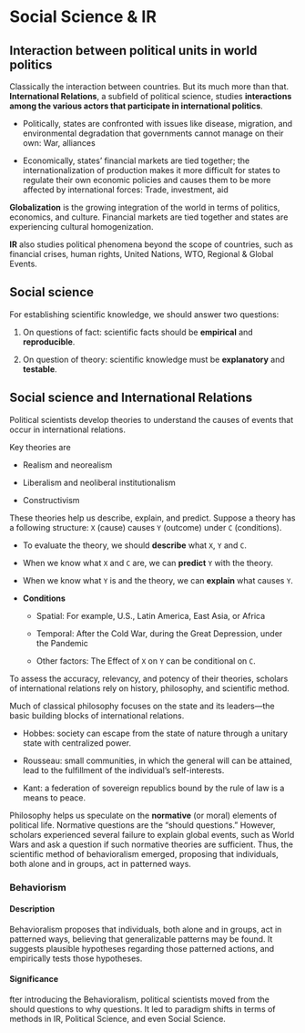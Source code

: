 # Social Science \& IR

## Interaction between political units in world politics

Classically the interaction between countries. But its much more than that. **International Relations**, a subfield of political science, studies **interactions among the various actors that participate in international politics**.

+ Politically, states are confronted with issues like disease, migration, and environmental degradation that governments cannot manage on their own: War, alliances

+ Economically, states’ financial markets are tied together; the internationalization of production makes it more difficult for states to regulate their own economic policies and causes them to be more affected by international forces: Trade, investment, aid

**Globalization** is the growing integration of the world in terms of politics, economics, and culture. Financial markets are tied together and states are experiencing cultural homogenization.

**IR** also studies political phenomena beyond the scope of countries, such as financial crises, human rights, United Nations, WTO, Regional & Global Events.

## Social science

For establishing scientific knowledge, we should answer two questions:

1. On questions of fact: scientific facts should be **empirical** and **reproducible**.

2. On question of theory: scientific knowledge must be **explanatory** and **testable**.

## Social science and International Relations

Political scientists develop theories to understand the causes of events that occur in international relations.

Key theories are 

  + Realism and neorealism
  
  + Liberalism and neoliberal institutionalism
  
  + Constructivism
  
These theories help us describe, explain, and predict. Suppose a theory has a following structure: `X` (cause) causes `Y` (outcome) under `C` (conditions).

+ To evaluate the theory, we should **describe** what `X`, `Y` and `C`.

+ When we know what `X` and `C` are, we can **predict** `Y` with the theory.

+ When we know what `Y` is and the theory, we can **explain** what causes `Y`.

+ **Conditions**

  + Spatial: For example, U.S., Latin America, East Asia, or Africa
  
  + Temporal: After the Cold War, during the Great Depression, under the Pandemic
  
  + Other factors: The Effect of `X` on `Y` can be conditional on `C`.

To assess the accuracy, relevancy, and potency of their theories, scholars of international relations rely on history, philosophy, and scientific method. 

Much of classical philosophy focuses on the state and its leaders—the basic building blocks of international relations.

+ Hobbes: society can escape from the state of nature through a unitary state with centralized power.

+ Rousseau: small communities, in which the general will can be attained, lead to the fulfillment of the individual’s self-interests.

+ Kant: a federation of sovereign republics bound by the rule of law is a means to peace.

Philosophy helps us speculate on the **normative** (or moral) elements of political life. Normative questions are the “should questions.” However, scholars experienced several failure to explain global events, such as World Wars and ask a question if such normative theories are sufficient. Thus, the scientific method of behavioralism emerged, proposing  that individuals, both alone and in groups, act in patterned ways. 

### Behaviorism

#### Description
Behavioralism proposes that individuals, both alone and in groups, act in patterned ways, believing that generalizable patterns may be found. It suggests plausible hypotheses regarding those patterned actions, and empirically tests those hypotheses.

#### Significance

fter introducing the Behavioralism, political scientists moved from the should questions to why questions. It led to paradigm shifts in terms of methods in IR, Political Science, and even Social Science.